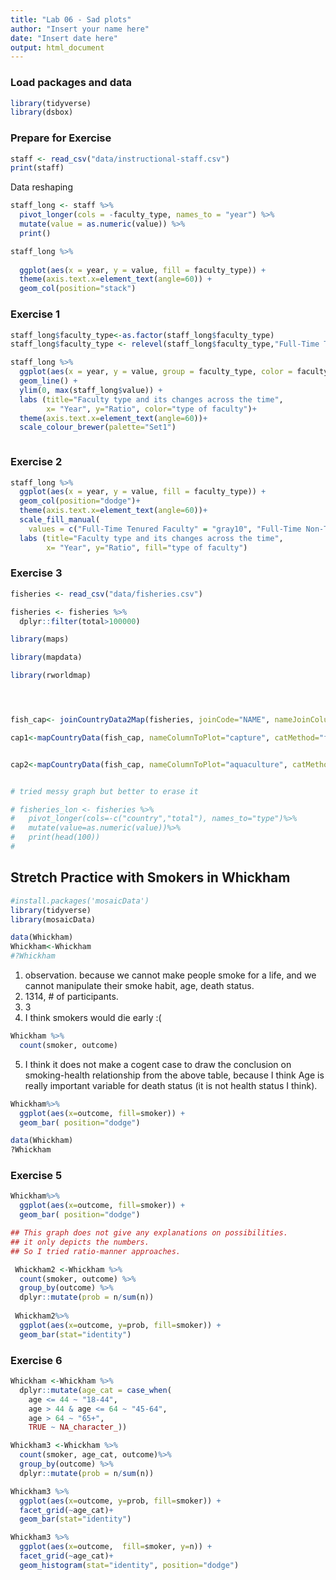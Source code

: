 ```yaml
---
title: "Lab 06 - Sad plots"
author: "Insert your name here"
date: "Insert date here"
output: html_document
---
```


### Load packages and data

```r
library(tidyverse) 
library(dsbox) 
```
### Prepare for Exercise

```r
staff <- read_csv("data/instructional-staff.csv")
print(staff)


```

Data reshaping 
```r
staff_long <- staff %>%
  pivot_longer(cols = -faculty_type, names_to = "year") %>%
  mutate(value = as.numeric(value)) %>%
  print()

```

```r
staff_long %>%
 
  ggplot(aes(x = year, y = value, fill = faculty_type)) +
  theme(axis.text.x=element_text(angle=60)) +
  geom_col(position="stack")

```
### Exercise 1

```r
staff_long$faculty_type<-as.factor(staff_long$faculty_type)
staff_long$faculty_type <- relevel(staff_long$faculty_type,"Full-Time Tenured Faculty","Full-Time Tenure-Track Faculty", "Full-Time Non-Tenure-Track Faculty", "Part-Time Faculty","Graduate Student Employees")

```

```r

staff_long %>%
  ggplot(aes(x = year, y = value, group = faculty_type, color = faculty_type)) +
  geom_line() +
  ylim(0, max(staff_long$value)) +
  labs (title="Faculty type and its changes across the time",
        x= "Year", y="Ratio", color="type of faculty")+
  theme(axis.text.x=element_text(angle=60))+
  scale_colour_brewer(palette="Set1")



```



### Exercise 2

```r
staff_long %>%
  ggplot(aes(x = year, y = value, fill = faculty_type)) +
  geom_col(position="dodge")+
  theme(axis.text.x=element_text(angle=60))+
  scale_fill_manual(
    values = c("Full-Time Tenured Faculty" = "gray10", "Full-Time Non-Tenure-Track Faculty" = "gray20", "Full-Time Tenure-Track Faculty"="gray30","Graduate Student Employees"="gray40", "Part-Time Faculty"="deeppink2")) +
  labs (title="Faculty type and its changes across the time",
        x= "Year", y="Ratio", fill="type of faculty")


```
### Exercise 3
```r
fisheries <- read_csv("data/fisheries.csv")

fisheries <- fisheries %>%
  dplyr::filter(total>100000)

```


```r

library(maps)

library(mapdata)

library(rworldmap)




fish_cap<- joinCountryData2Map(fisheries, joinCode="NAME", nameJoinColumn="country")

cap1<-mapCountryData(fish_cap, nameColumnToPlot="capture", catMethod="fixedWidth", addLegend = TRUE, missingCountryCol="black")


cap2<-mapCountryData(fish_cap, nameColumnToPlot="aquaculture", catMethod="fixedWidth",addLegend = TRUE, missingCountryCol="black")



```


```r
# tried messy graph but better to erase it  

# fisheries_lon <- fisheries %>%
#   pivot_longer(cols=-c("country","total"), names_to="type")%>%
#   mutate(value=as.numeric(value))%>%
#   print(head(100))
# 

```
## Stretch Practice with Smokers in Whickham


```r
#install.packages('mosaicData')
library(tidyverse) 
library(mosaicData) 

```

```r

data(Whickham)
Whickham<-Whickham
#?Whickham
```

1. observation. 
because we cannot make people smoke for a life, and we cannot manipulate their smoke habit, age, death status. 
2. 1314, # of participants. 
3. 3
4. I think smokers would die early :( 


```r

Whickham %>%
  count(smoker, outcome)
```

5. I think it does not make a cogent case to draw the conclusion on smoking-health relationship from the above table, because I think Age is really important variable for death status (it is not health status I think). 

```r
  
Whickham%>%
  ggplot(aes(x=outcome, fill=smoker)) +
  geom_bar( position="dodge")

```

```r

data(Whickham)
?Whickham
```
### Exercise 5
```r

  
Whickham%>%
  ggplot(aes(x=outcome, fill=smoker)) +
  geom_bar( position="dodge")

## This graph does not give any explanations on possibilities. 
## it only depicts the numbers. 
## So I tried ratio-manner approaches. 

 Whickham2 <-Whickham %>%
  count(smoker, outcome) %>%
  group_by(outcome) %>%
  dplyr::mutate(prob = n/sum(n))
 
 Whickham2%>%
  ggplot(aes(x=outcome, y=prob, fill=smoker)) +
  geom_bar(stat="identity")


```
### Exercise 6
```r

Whickham <-Whickham %>%
  dplyr::mutate(age_cat = case_when(
    age <= 44 ~ "18-44",
    age > 44 & age <= 64 ~ "45-64",
    age > 64 ~ "65+",
    TRUE ~ NA_character_))

Whickham3 <-Whickham %>%
  count(smoker, age_cat, outcome)%>%
  group_by(outcome) %>%
  dplyr::mutate(prob = n/sum(n))

Whickham3 %>%
  ggplot(aes(x=outcome, y=prob, fill=smoker)) +
  facet_grid(~age_cat)+
  geom_bar(stat="identity")

Whickham3 %>%
  ggplot(aes(x=outcome,  fill=smoker, y=n)) +
  facet_grid(~age_cat)+
  geom_histogram(stat="identity", position="dodge")

  
```
